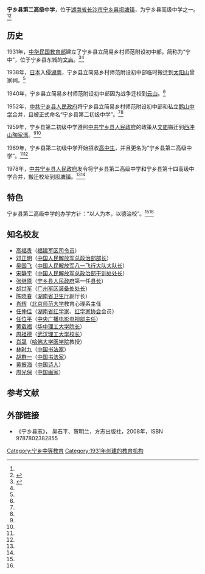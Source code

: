 {{Infobox School
| name                            = 宁乡县第二高级中学<br />宁乡二中
| other_name                      = <small>Ningxiang county Second Senior High School </small>
| image                           = 
| motto <!-- 校训 -->             = 
| established  <!-- 成立时间 -->  = 1931年 
| religion <!--  宗教 -->         = 
| type   <!-- 类型国立或私立 -->  = [[国立|国立]][[完全中学|完全中学]]
| affiliation   <!-- 办学团体 --> = [[中华人民共和国教育部|中华人民共和国教育部]]
| district <!-- 所属国省市县 -->  = {{CHN}}[[湖南省|湖南省]][[长沙市|长沙市]][[宁乡县|宁乡县]]
| grades  <!-- 年级数目 -->       = 
| president <!-- 校监 -->         =
| principal  <!-- 校长 -->        = 周良华<ref name="nxwr " />
| dean   <!-- 主任 -->            =
| sc    <!-- 学生会主席 -->       =
| faculty  <!-- 教师人数 -->      =128人<ref name="nxwr " />
| staff  <!-- 职员人数 -->        =10人<ref name="nxwr " />
| enrollment  <!-- 学生人数 -->   = 
| magazine   <!-- 刊物 -->        =
| free_label     = 面积
| free_text<!-- 面积 -->          = 
| free_label2    = 校慶紀念日
| free_text2 <!-- 校庆日期 -->    = 
| free_label3    = 坐标
| free_text3 <!-- 经纬度 -->    = {{coord|28.173718|N|112.475281|E|format=dms|region:CN_type:edu|display=inline,title}}
| location  <!-- 地址 -->         =  [[长沙市|长沙市]][[宁乡县|宁乡县]][[坝塘镇|坝塘镇]]
| website                         = <!-- {{URL|www.example.com}} -->
}}
'''宁乡县第二高级中学'''，位于[[湖南省|湖南省]][[长沙市|长沙市]][[宁乡县|宁乡县]][[坝塘镇|坝塘镇]]，为宁乡县高级中学之一。<ref name="nxwr " /><ref name="bok1 " >{{cite book |author=吴石平、贺明兰 |title=《宁乡县志》|year=2008 |publisher=方志出版社 |location= |pages= |isbn=9787802382855 |language = zh-cn}}</ref>

== 历史 ==
1931年，[[中华民国教育部|中华民国教育部]]建立了宁乡县立简易乡村师范附设初中部，简称为“宁中”，位于宁乡县东城的[[文庙|文庙]]。<ref name="nxwr ">{{cite web|url=http://www.hnujj.com/hnbaike/Html/?965.html|title=宁乡县第二高级中学|accessdate=2009-12-20|work=|publisher=湖南百科网|language=zh-cn|deadurl=yes|archiveurl=https://web.archive.org/web/20160304230633/http://www.hnujj.com/hnbaike/Html/?965.html|archivedate=2016-03-04}}</ref><ref name="bok1 " />

1938年，[[大日本帝国|日本]]入侵[[湖南|湖南]]，宁乡县立简易乡村师范附设初中部临时搬迁到[[太阳山|太阳山]]曾家祠。<ref name="bok1 " />

1940年，宁乡县立简易乡村师范附设初中部因为战争迁校到[[云山|云山]]。<ref name="bok1 " />

1952年，[[中共|中共]][[宁乡县|宁乡县]][[人民政府|人民政府]]将宁乡县立简易乡村师范附设初中部和私立[[鹅山中学|鹅山中学]]合并，且被正式命名“宁乡县第二初级中学”。<ref name="nxwr " /><ref name="bok1 " />

1959年，宁乡县第二初级中学遵照[[中共|中共]][[宁乡县|宁乡县]][[人民政府|人民政府]]的政策从[[文庙|文庙]]搬迁到[[西冲山|西冲山]][[陶家湾|陶家湾]]。<ref name="nxwr " /><ref name="bok1 " />

1969年，宁乡县第二初级中学开始招收[[高中生|高中生]]，并且更名为“宁乡县第二高级中学”。<ref name="nxwr " /><ref name="bok1 " />

1978年，[[中共|中共]][[宁乡县|宁乡县]][[人民政府|人民政府]]发令将宁乡县第二高级中学和宁乡县第十四高级中学合并，搬迁校址到[[坝塘镇|坝塘镇]]。<ref name="nxwr " /><ref name="bok1 " />

== 特色 ==
宁乡县第二高级中学的办学方针：“以人为本，以德治校”。<ref name="nxwr " /><ref name="bok1 " />

== 知名校友 ==
*[[高福贵|高福贵]]（[[福建军区|福建军区]][[司令员|司令员]]）
*[[邓正明|邓正明]]（[[中国人民解放军总政治部|中国人民解放军总政治部]][[部长|部长]]）
*[[吴国飞|吴国飞]]（[[中国人民解放军|中国人民解放军]][[八一飞行大队|八一飞行大队]][[大队长|大队长]]）
*[[宋静宇|宋静宇]]（[[中国人民解放军总政治部|中国人民解放军总政治部]][[干训处|干训处]][[处长|处长]]）
*[[张继原|张继原]]（[[宁乡县|宁乡县]][[人民政府|人民政府]]第一任[[县长|县长]]）
*[[胡世军|胡世军]]（[[广州军区|广州军区]][[装备处|装备处]][[处长|处长]]）
*[[陈晓春|陈晓春]]（[[湖南省卫生健康委员会|湖南省卫生厅]]副厅长）
*[[肖辉|肖辉]]（[[北京师范大学|北京师范大学]]教育心理系主任
*[[任仲佳|任仲佳]]（[[湖南省|湖南省]][[红学家|红学家]]、[[红学家协会|红学家协会]]会员）
*[[任位平|任位平]]（[[中央广播电影电视部|中央广播电影电视部]][[主任|主任]]）
*[[黄载福|黄载福]]（[[华中理工大学|华中理工大学]][[院长|院长]]）
*[[周祖德|周祖德]]（[[武汉理工大学|武汉理工大学]][[校长|校长]]）
*[[肖晟|肖晟]]（[[哈佛大学|哈佛大学医学院]]教授）
*[[林时九|林时九]]（[[中国|中国]][[书法家|书法家]]）
*[[胡群一|胡群一]]（[[中国|中国]][[书法家|书法家]]）
*[[黄振海|黄振海]]（[[中国|中国]][[诗人|诗人]]）
*[[周光保|周光保]]（[[中国|中国]][[画家|画家]]）

==参考文献==
<div class="references-small">
<references></references>
</div>

== 外部链接 ==
*《宁乡县志》，	吴石平、贺明兰，方志出版社，2008年，ISBN 9787802382855
{{宁乡县学校名单}}

[[Category:宁乡中等教育|Category:宁乡中等教育]]
[[Category:1931年创建的教育机构|Category:1931年创建的教育机构]]
